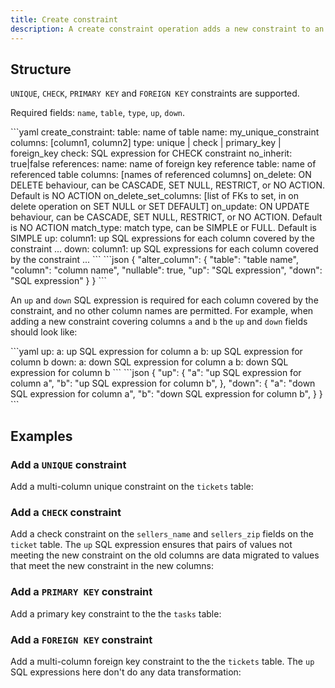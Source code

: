 ```yaml
---
title: Create constraint
description: A create constraint operation adds a new constraint to an existing table.
---
```


## Structure

`UNIQUE`, `CHECK`, `PRIMARY KEY` and `FOREIGN KEY` constraints are supported.

Required fields: `name`, `table`, `type`, `up`, `down`.

<YamlJsonTabs>
```yaml
create_constraint:
  table: name of table
  name: my_unique_constraint
  columns: [column1, column2]
  type: unique | check | primary_key | foreign_key
  check: SQL expression for CHECK constraint
  no_inherit: true|false
  references:
    name: name of foreign key reference
    table: name of referenced table
    columns: [names of referenced columns]
    on_delete: ON DELETE behaviour, can be CASCADE, SET NULL, RESTRICT, or NO ACTION. Default is NO ACTION
    on_delete_set_columns: [list of FKs to set, in on delete operation on SET NULL or SET DEFAULT]
    on_update: ON UPDATE behaviour, can be CASCADE, SET NULL, RESTRICT, or NO ACTION. Default is NO ACTION
    match_type: match type, can be SIMPLE or FULL. Default is SIMPLE
  up:
    column1: up SQL expressions for each column covered by the constraint
    ...
  down:
    column1: up SQL expressions for each column covered by the constraint
    ...
```
```json
{
  "alter_column": {
    "table": "table name",
    "column": "column name",
    "nullable": true,
    "up": "SQL expression",
    "down": "SQL expression"
  }
}
```
</YamlJsonTabs>

An `up` and `down` SQL expression is required for each column covered by the constraint, and no other column names are permitted. For example, when adding a new constraint covering columns `a` and `b` the `up` and `down` fields should look like:

<YamlJsonTabs>
```yaml
up:
  a: up SQL expression for column a
  b: up SQL expression for column b
down:
  a: down SQL expression for column a
  b: down SQL expression for column b
```
```json
{
  "up": {
    "a": "up SQL expression for column a",
    "b": "up SQL expression for column b",
  },
  "down": {
    "a": "down SQL expression for column a",
    "b": "down SQL expression for column b",
  }
}
```
</YamlJsonTabs>

## Examples

### Add a `UNIQUE` constraint

Add a multi-column unique constraint on the `tickets` table:

<ExampleSnippet example="44_add_table_unique_constraint.yaml" languange="yaml" />

### Add a `CHECK` constraint

Add a check constraint on the `sellers_name` and `sellers_zip` fields on the `ticket` table. The `up` SQL expression ensures that pairs of values not meeting the new constraint on the old columns are data migrated to values that meet the new constraint in the new columns:

<ExampleSnippet example="45_add_table_check_constraint.yaml" languange="yaml" />

### Add a `PRIMARY KEY` constraint

Add a primary key constraint to the the `tasks` table:

<ExampleSnippet
  example="55_add_primary_key_constraint_to_table.yaml"
  languange="yaml"
/>

### Add a `FOREIGN KEY` constraint

Add a multi-column foreign key constraint to the the `tickets` table. The `up` SQL expressions here don't do any data transformation:

<ExampleSnippet
  example="47_add_table_foreign_key_constraint.yaml"
  languange="yaml"
/>
